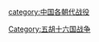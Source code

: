 {{Catnav|頁面分類|...|中国朝代|魏晉南北朝|五胡十六国}}

[[Category:五胡十六国战争|Category:五胡十六国战争]]
[[category:中国各朝代战役|category:中国各朝代战役]]